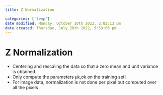 ```yaml
---
title: Z Normalization

categories: ['temp']
date modified: Monday, October 10th 2022, 2:02:13 pm
date created: Thursday, July 28th 2022, 5:59:06 pm
---
```


# Z Normalization
- Centering and rescaling the data so that a zero mean and unit variance is obtained.
- Only compute the parameters μk,σk on the training set!
- For image data, normalization is not done per pixel but computed over all the pixels



